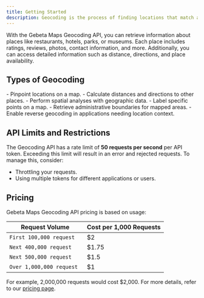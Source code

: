 ```yaml
---
title: Getting Started
description: Geocoding is the process of finding locations that match a user’s search query or interest on the map.
---
```


With the Gebeta Maps Geocoding API, you can retrieve information about places like restaurants, hotels, parks, or museums. Each place includes ratings, reviews, photos, contact information, and more. Additionally, you can access detailed information such as distance, directions, and place availability.

## Types of Geocoding

<Cards>
  <Card title="Forward Geocoding" description="Convert addresses or place names into precise coordinates." href="/docs/geocoding/geocoding-forward">
    - Pinpoint locations on a map.
    - Calculate distances and directions to other places.
    - Perform spatial analyses with geographic data.
  </Card>

  <Card title="Reverse Geocoding" description="Convert latitude and longitude coordinates into physical addresses." href="/docs/geocoding/geocoding-reverse">
    - Label specific points on a map.
    - Retrieve administrative boundaries for mapped areas.
    - Enable reverse geocoding in applications needing location context.
  </Card>
</Cards>

## API Limits and Restrictions

The Geocoding API has a rate limit of **50 requests per second** per API token. Exceeding this limit will result in an error and rejected requests. To manage this, consider:
- Throttling your requests.
- Using multiple tokens for different applications or users.

## Pricing

Gebeta Maps Geocoding API pricing is based on usage:

| Request Volume               | Cost per 1,000 Requests |
|------------------------------|-------------------------|
| `First 100,000 request `   | $2                      |
| `Next 400,000 request `    | $1.75                   |
| `Next 500,000 request `    | $1.5                    |
| `Over 1,000,000 request `  | $1                      |

For example, 2,000,000 requests would cost $2,000. For more details, refer to our [pricing page](https://maps.gebeta.app/#/pricing).
